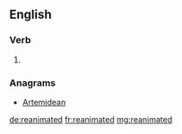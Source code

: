 ==English==

===Verb===
{{head|en|verb form}}

# {{en-past of|reanimate}}

===Anagrams===
* [[Artemidean#English|Artemidean]]

[[de:reanimated]]
[[fr:reanimated]]
[[mg:reanimated]]